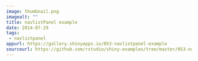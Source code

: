 ```yaml
---
image: thumbnail.png
imagealt: ""
title: navlistPanel example
date: 2014-07-29 
tags: 
 - navlistpanel
appurl: https://gallery.shinyapps.io/053-navlistpanel-example
sourceurl: https://github.com/rstudio/shiny-examples/tree/master/053-navlistpanel-example
---
```

